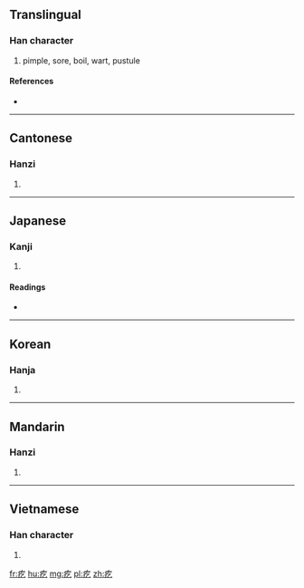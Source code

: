 ==Translingual==

===Han character===
{{Han char|rn=104|rad=疒|as=03|sn=8|four=0011<sub>7</sub>|canj=大人弓 (KON)}}

# pimple, sore, boil, wart, pustule

====References====
* {{Han ref|kx=0769.120|dkj=22032|dj=1179.150|hdz=42660.130|uh=7599|ud=30105|bh=AAB8|bd=43704}}

----

==Cantonese==

===Hanzi===
{{yue-hanzi|jyut=|y=gat6}}

# {{defn|lang=yue|sort=疒03}}

----

==Japanese==

===Kanji===
{{ja-kanji|grade=|rs=疒03}}

# {{defn|lang=ja|sort=疒03}}

====Readings====
* {{ja-readings|on=[[ぎつ]] (gitsu), [[ごち]] (gochi), [[き]] (ki), [[け]] (ke)|kun=[[おろか]] (oroka)|nanori=}}

----

==Korean==

===Hanja===
{{ko-hanja|hangeul=흘|eumhun=|rv=heul|mr=hŭl|y=hul}}

# {{defn|lang=ko|sort=疒03}}

----

==Mandarin==

===Hanzi===
{{cmn-hanzi|pin=[[gē]] ([[ge1]]), [[yì]] ([[yi4]])|wg=ko<sup>1</sup>, i<sup>4</sup>}}

# {{defn|lang=cmn|sort=疒03}}

----

==Vietnamese==

===Han character===
{{vi-hantu|[[ngật]], [[ngất]]|rs=疒03}}

# {{defn|lang=vi|sort=疒03}}

[[fr:疙]]
[[hu:疙]]
[[mg:疙]]
[[pl:疙]]
[[zh:疙]]